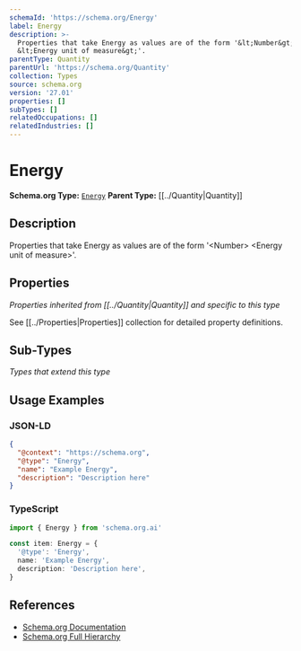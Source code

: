 ```yaml
---
schemaId: 'https://schema.org/Energy'
label: Energy
description: >-
  Properties that take Energy as values are of the form '&lt;Number&gt;
  &lt;Energy unit of measure&gt;'.
parentType: Quantity
parentUrl: 'https://schema.org/Quantity'
collection: Types
source: schema.org
version: '27.01'
properties: []
subTypes: []
relatedOccupations: []
relatedIndustries: []
---
```

# Energy

**Schema.org Type:** [`Energy`](https://schema.org/Energy)
**Parent Type:** [[../Quantity|Quantity]]

## Description

Properties that take Energy as values are of the form '&lt;Number&gt; &lt;Energy unit of measure&gt;'.

## Properties

*Properties inherited from [[../Quantity|Quantity]] and specific to this type*

See [[../Properties|Properties]] collection for detailed property definitions.

## Sub-Types

*Types that extend this type*

## Usage Examples

### JSON-LD

```json
{
  "@context": "https://schema.org",
  "@type": "Energy",
  "name": "Example Energy",
  "description": "Description here"
}
```

### TypeScript

```typescript
import { Energy } from 'schema.org.ai'

const item: Energy = {
  '@type': 'Energy',
  name: 'Example Energy',
  description: 'Description here',
}
```

## References

- [Schema.org Documentation](https://schema.org/Energy)
- [Schema.org Full Hierarchy](https://schema.org/docs/full.html)
